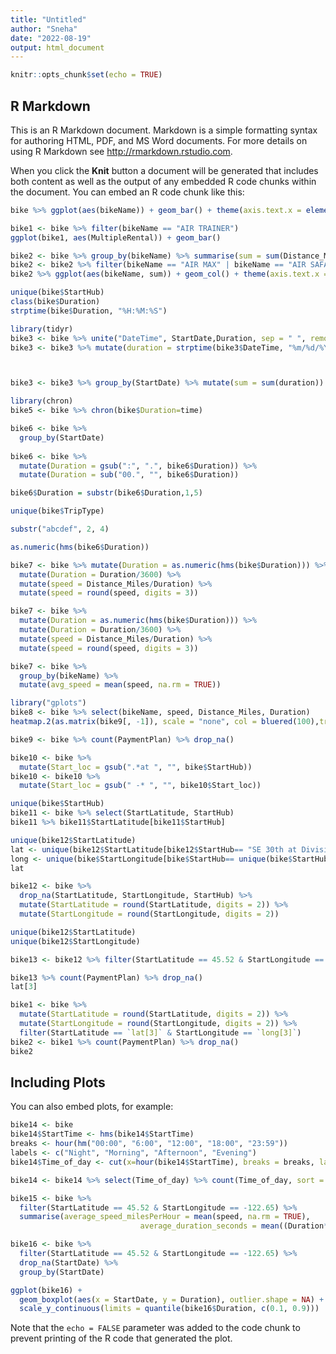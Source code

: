 ```yaml
---
title: "Untitled"
author: "Sneha"
date: "2022-08-19"
output: html_document
---
```


```r
knitr::opts_chunk$set(echo = TRUE)
```

## R Markdown

This is an R Markdown document. Markdown is a simple formatting syntax for authoring HTML, PDF, and MS Word documents. For more details on using R Markdown see <http://rmarkdown.rstudio.com>.

When you click the **Knit** button a document will be generated that includes both content as well as the output of any embedded R code chunks within the document. You can embed an R code chunk like this:

```r
bike %>% ggplot(aes(bikeName)) + geom_bar() + theme(axis.text.x = element_text(angle = 90))

bike1 <- bike %>% filter(bikeName == "AIR TRAINER") 
ggplot(bike1, aes(MultipleRental)) + geom_bar()

```
```r
bike2 <- bike %>% group_by(bikeName) %>% summarise(sum = sum(Distance_Miles, drop_na = TRUE))
bike2 <- bike2 %>% filter(bikeName == "AIR MAX" | bikeName == "AIR SAFARI")
bike2 %>% ggplot(aes(bikeName, sum)) + geom_col() + theme(axis.text.x = element_text(angle = 45))
```


```r
unique(bike$StartHub)
class(bike$Duration)
strptime(bike$Duration, "%H:%M:%S")
```

```r
library(tidyr)
bike3 <- bike %>% unite("DateTime", StartDate,Duration, sep = " ", remove = FALSE)
bike3 <- bike3 %>% mutate(duration = strptime(bike3$DateTime, "%m/%d/%Y %H:%M:%S"))



bike3 <- bike3 %>% group_by(StartDate) %>% mutate(sum = sum(duration))


```

```r
library(chron)
bike5 <- bike %>% chron(bike$Duration=time)
```

```r
bike6 <- bike %>%
  group_by(StartDate)
  
bike6 <- bike %>%
  mutate(Duration = gsub(":", ".", bike6$Duration)) %>%
  mutate(Duration = sub("00.", "", bike6$Duration))

bike6$Duration = substr(bike6$Duration,1,5)

unique(bike$TripType)

substr("abcdef", 2, 4)

as.numeric(hms(bike6$Duration))
```

```r
bike7 <- bike %>% mutate(Duration = as.numeric(hms(bike$Duration))) %>%
  mutate(Duration = Duration/3600) %>%
  mutate(speed = Distance_Miles/Duration) %>%
  mutate(speed = round(speed, digits = 3))

```
```r
bike7 <- bike %>%
  mutate(Duration = as.numeric(hms(bike$Duration))) %>%
  mutate(Duration = Duration/3600) %>%
  mutate(speed = Distance_Miles/Duration) %>%
  mutate(speed = round(speed, digits = 3))

bike7 <- bike %>%
  group_by(bikeName) %>%
  mutate(avg_speed = mean(speed, na.rm = TRUE))
```


```r
library("gplots")
bike8 <- bike %>% select(bikeName, speed, Distance_Miles, Duration)
heatmap.2(as.matrix(bike9[, -1]), scale = "none", col = bluered(100),trace = "none", density.info = "none")

bike9 <- bike %>% count(PaymentPlan) %>% drop_na()

```

```r
bike10 <- bike %>%
  mutate(Start_loc = gsub(".*at ", "", bike$StartHub))
bike10 <- bike10 %>%
  mutate(Start_loc = gsub(" -* ", "", bike10$Start_loc))

unique(bike$StartHub)
bike11 <- bike %>% select(StartLatitude, StartHub)
bike11 %>% bike11$StartLatitude[bike11$StartHub]

unique(bike12$StartLatitude)
lat <- unique(bike12$StartLatitude[bike12$StartHub== "SE 30th at Division"])
long <- unique(bike$StartLongitude[bike$StartHub== unique(bike$StartHub)[1]])
lat
```

```r
bike12 <- bike %>%
  drop_na(StartLatitude, StartLongitude, StartHub) %>%
  mutate(StartLatitude = round(StartLatitude, digits = 2)) %>%
  mutate(StartLongitude = round(StartLongitude, digits = 2))

unique(bike12$StartLatitude)
unique(bike12$StartLongitude)

bike13 <- bike12 %>% filter(StartLatitude == 45.52 & StartLongitude == -122.65)

bike13 %>% count(PaymentPlan) %>% drop_na()
lat[3]

bike1 <- bike %>%
  mutate(StartLatitude = round(StartLatitude, digits = 2)) %>%
  mutate(StartLongitude = round(StartLongitude, digits = 2)) %>%
  filter(StartLatitude == `lat[3]` & StartLongitude == `long[3]`)
bike2 <- bike1 %>% count(PaymentPlan) %>% drop_na()
bike2
```

## Including Plots

You can also embed plots, for example:

```r
bike14 <- bike
bike14$StartTime <- hms(bike14$StartTime)
breaks <- hour(hm("00:00", "6:00", "12:00", "18:00", "23:59"))
labels <- c("Night", "Morning", "Afternoon", "Evening")
bike14$Time_of_day <- cut(x=hour(bike14$StartTime), breaks = breaks, labels = labels, include.lowest=TRUE)

bike14 <- bike14 %>% select(Time_of_day) %>% count(Time_of_day, sort = TRUE) %>% mutate(percentage = (n/sum(n))*100)
```
```r
bike15 <- bike %>%
  filter(StartLatitude == 45.52 & StartLongitude == -122.65) %>%
  summarise(average_speed_milesPerHour = mean(speed, na.rm = TRUE),
                             average_duration_seconds = mean((Duration*3600), na.rm = TRUE))
```

```r
bike16 <- bike %>%
  filter(StartLatitude == 45.52 & StartLongitude == -122.65) %>%
  drop_na(StartDate) %>%
  group_by(StartDate)

ggplot(bike16) +
  geom_boxplot(aes(x = StartDate, y = Duration), outlier.shape = NA) +
  scale_y_continuous(limits = quantile(bike16$Duration, c(0.1, 0.9)))
```

Note that the `echo = FALSE` parameter was added to the code chunk to prevent printing of the R code that generated the plot.
